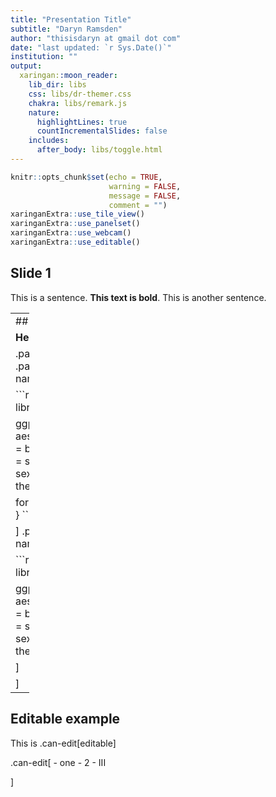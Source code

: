 ```yaml
---
title: "Presentation Title"
subtitle: "Daryn Ramsden"
author: "thisisdaryn at gmail dot com"
date: "last updated: `r Sys.Date()`"
institution: ""
output:
  xaringan::moon_reader:
    lib_dir: libs
    css: libs/dr-themer.css
    chakra: libs/remark.js
    nature:
      highlightLines: true
      countIncrementalSlides: false
    includes:
      after_body: libs/toggle.html
---
```



```r
knitr::opts_chunk$set(echo = TRUE,
                      warning = FALSE,
                      message = FALSE,
                      comment = "")
xaringanExtra::use_tile_view()
xaringanExtra::use_panelset()
xaringanExtra::use_webcam()
xaringanExtra::use_editable()
```

## Slide 1 

This is a sentence. **This text is bold**. This is another sentence.

---
## A panelset example 

**Here is some bold text** 

.panelset[
.panel[.panel-name[Code]

```r
library(ggplot2)
library(palmerpenguins)

ggplot(data = penguins,
       aes(x = body_mass_g,
           y = bill_length_mm,
           color = species,
           shape = sex)) + 
  geom_point() + 
  theme_bw()

for (i in letters){
  print(i)
}
```


]
.panel[.panel-name[Plot]

```r
library(ggplot2)
library(palmerpenguins)

ggplot(data = penguins,
       aes(x = body_mass_g,
           y = bill_length_mm,
           color = species,
           shape = sex)) + 
  geom_point() + 
  theme_bw()
```

]

]

---
## Editable example 

This is .can-edit[editable]


.can-edit[
- one
- 2
- III

]

